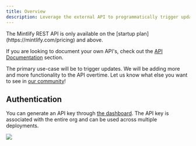 ```yaml
---
title: Overview
description: Leverage the external API to programmatically trigger updates
---
```


<Note>
  The Mintlify REST API is only available on the [startup plan](https://mintlify.com/pricing) and above.

If you are looking to document your own API's, check out the
[API Documentation](/api-reference/api-playground) section.

</Note>

The primary use-case will be to trigger updates. We will be adding more and more
functionality to the API overtime. Let us know what else you want to see in
[our community](https://mintlify.com/community)!

## Authentication

You can generate an API key through
[the dashboard](https://dashboard.mintlify.com/settings/api). The API key is
associated with the entire org and can be used across multiple deployments.

<Frame>
  <img src="/images/external-api-key.png" />
</Frame>

